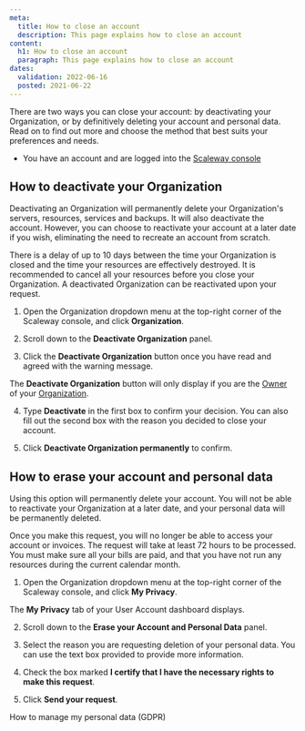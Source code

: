 ```yaml
---
meta:
  title: How to close an account
  description: This page explains how to close an account
content:
  h1: How to close an account
  paragraph: This page explains how to close an account
dates:
  validation: 2022-06-16
  posted: 2021-06-22
---
```


There are two ways you can close your account: by deactivating your Organization, or by definitively deleting your account and personal data. Read on to find out more and choose the method that best suits your preferences and needs.

<Message type="requirement">

  - You have an account and are logged into the [Scaleway console](https://console.scaleway.com) 

</Message>

## How to deactivate your Organization

Deactivating an Organization will permanently delete your Organization's servers, resources, services and backups. It will also deactivate the account. However, you can choose to reactivate your account at a later date if you wish, eliminating the need to recreate an account from scratch.

<Message type="note">

There is a delay of up to 10 days between the time your Organization is closed and the time your resources are effectively destroyed. It is recommended to cancel all your resources before you close your Organization. A deactivated Organization can be reactivated upon your request. 

</Message> 

1. Open the Organization dropdown menu at the top-right corner of the Scaleway console, and click **Organization**.

  <Lightbox src="scaleway-org-dropdown.webp" />
  
2. Scroll down to the **Deactivate Organization** panel.

  <Lightbox src="scaleway-deactivate-organization.webp" />

3. Click the **Deactivate Organization** button once you have read and agreed with the warning message.

  <Message type="note">

  The **Deactivate Organization** button will only display if you are the [Owner](/console/my-account/concepts#owner) of your [Organization](/console/my-account/concepts#organization).

  </Message>

4. Type **Deactivate** in the first box to confirm your decision. You can also fill out the second box with the reason you decided to close your account.

5. Click **Deactivate Organization permanently** to confirm.

## How to erase your account and personal data

Using this option will permanently delete your account. You will not be able to reactivate your Organization at a later date, and your personal data will be permanently deleted.

<Message type="note">

Once you make this request, you will no longer be able to access your account or invoices. The request will take at least 72 hours to be processed. You must make sure all your bills are paid, and that you have not run any resources during the current calendar month.

</Message> 

1. Open the Organization dropdown menu at the top-right corner of the Scaleway console, and click **My Privacy**.  

 <Lightbox src="scaleway-org-my-privacy.webp" alt="" />

  The **My Privacy** tab of your User Account dashboard displays.

2. Scroll down to the **Erase your Account and Personal Data** panel.

  <Lightbox src="scaleway-erase-account.webp" alt="" />

3. Select the reason you are requesting deletion of your personal data. You can use the text box provided to provide more information.

4. Check the box marked **I certify that I have the necessary rights to make this request**.

5. Click **Send your request**.

<Navigation title="See Also">
  <PreviousButton to="/console/my-account/how-to/manage-my-personal-data-gdpr/">How to manage my personal data (GDPR)</PreviousButton>
</Navigation>
